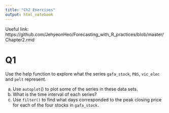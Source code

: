 ```yaml
---
title: "Ch2 Exercises"
output: html_notebook
---
```



Useful link: https://github.com/JehyeonHeo/Forecasting_with_R_practices/blob/master/Chapter2.rmd

# Q1

Use the help function to explore what the series `gafa_stock`, `PBS`, `vic_elec` and `pelt` represent.

a) Use `autoplot`() to plot some of the series in these data sets.
b) What is the time interval of each series?
c) Use `filter()` to find what days corresponded to the peak closing price for each of the four stocks in `gafa_stock.`

